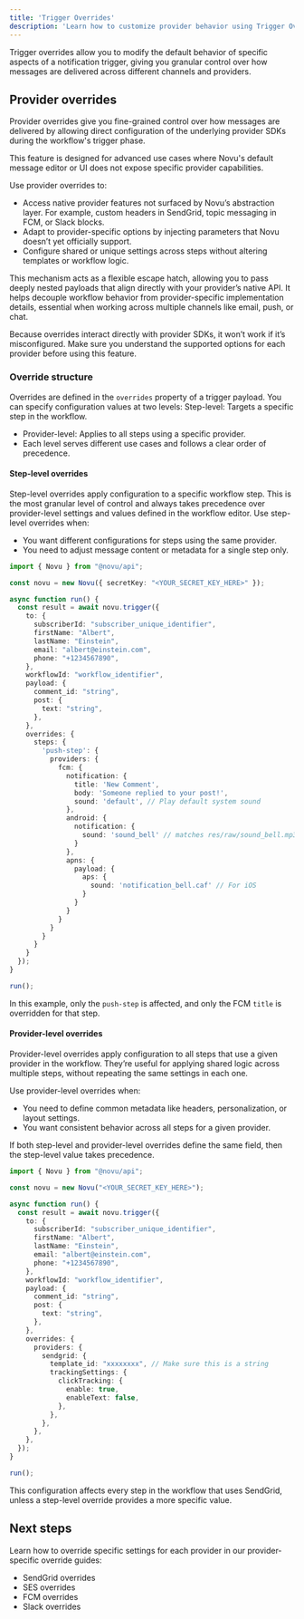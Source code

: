 ```yaml
---
title: 'Trigger Overrides'
description: 'Learn how to customize provider behavior using Trigger Overrides in Novu'
---
```


Trigger overrides allow you to modify the default behavior of specific aspects of a notification trigger, giving you granular control over how messages are delivered across different channels and providers.

## Provider overrides

Provider overrides give you fine-grained control over how messages are delivered by allowing direct configuration of the underlying provider SDKs during the workflow's trigger phase.

This feature is designed for advanced use cases where Novu's default message editor or UI does not expose specific provider capabilities.

Use provider overrides to:
- Access native provider features not surfaced by Novu’s abstraction layer. For example, custom headers in SendGrid, topic messaging in FCM, or Slack blocks.
- Adapt to provider-specific options by injecting parameters that Novu doesn’t yet officially support.
- Configure shared or unique settings across steps without altering templates or workflow logic.

This mechanism acts as a flexible escape hatch, allowing you to pass deeply nested payloads that align directly with your provider’s native API. It helps decouple workflow behavior from provider-specific implementation details, essential when working across multiple channels like email, push, or chat.

<Callout type="info">Because overrides interact directly with provider SDKs, it won’t work if it’s misconfigured. Make sure you understand the supported options for each provider before using this feature. </Callout>

### Override structure

Overrides are defined in the `overrides` property of a trigger payload. You can specify configuration values at two levels:
Step-level: Targets a specific step in the workflow.
- Provider-level: Applies to all steps using a specific provider.
- Each level serves different use cases and follows a clear order of precedence.

#### Step-level overrides

Step-level overrides apply configuration to a specific workflow step. This is the most granular level of control and always takes precedence over provider-level settings and values defined in the workflow editor.
Use step-level overrides when:

- You want different configurations for steps using the same provider.
- You need to adjust message content or metadata for a single step only.

```typescript
import { Novu } from "@novu/api";

const novu = new Novu({ secretKey: "<YOUR_SECRET_KEY_HERE>" });

async function run() {
  const result = await novu.trigger({
    to: {
      subscriberId: "subscriber_unique_identifier",
      firstName: "Albert",
      lastName: "Einstein",
      email: "albert@einstein.com",
      phone: "+1234567890",
    },
    workflowId: "workflow_identifier",
    payload: {
      comment_id: "string",
      post: {
        text: "string",
      },
    },
    overrides: {
      steps: {
        'push-step': {
          providers: {
            fcm: {
              notification: {
                title: 'New Comment',
                body: 'Someone replied to your post!',
                sound: 'default', // Play default system sound
              },
              android: {
                notification: {
                  sound: 'sound_bell' // matches res/raw/sound_bell.mp3
                }
              },
              apns: {
                payload: {
                  aps: {
                    sound: 'notification_bell.caf' // For iOS
                  }
                }
              }
            }
          }
        }
      }
    }
  });
}

run();

```
In this example, only the `push-step` is affected, and only the FCM `title` is overridden for that step.

#### Provider-level overrides

Provider-level overrides apply configuration to all steps that use a given provider in the workflow. They’re useful for applying shared logic across multiple steps, without repeating the same settings in each one.

Use provider-level overrides when:
- You need to define common metadata like headers, personalization, or layout settings.
- You want consistent behavior across all steps for a given provider.

If both step-level and provider-level overrides define the same field, then the step-level value takes precedence.

```typescript
import { Novu } from "@novu/api";

const novu = new Novu("<YOUR_SECRET_KEY_HERE>");

async function run() {
  const result = await novu.trigger({
    to: {
      subscriberId: "subscriber_unique_identifier",
      firstName: "Albert",
      lastName: "Einstein",
      email: "albert@einstein.com",
      phone: "+1234567890",
    },
    workflowId: "workflow_identifier",
    payload: {
      comment_id: "string",
      post: {
        text: "string",
      },
    },
    overrides: {
      providers: {
        sendgrid: {
          template_id: "xxxxxxxx", // Make sure this is a string
          trackingSettings: {
            clickTracking: {
              enable: true,
              enableText: false,
            },
          },
        },
      },
    },
  });
}

run();

```

This configuration affects every step in the workflow that uses SendGrid, unless a step-level override provides a more specific value.

## Next steps

Learn how to override specific settings for each provider in our provider-specific override guides:
- SendGrid overrides
- SES overrides
- FCM overrides
- Slack overrides
